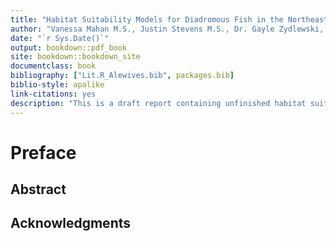 ```yaml
--- 
title: "Habitat Suitability Models for Diadromous Fish in the Northeastern United States"
author: "Vanessa Mahan M.S., Justin Stevens M.S., Dr. Gayle Zydlewski, Dr. Kyle McKay"
date: "`r Sys.Date()`"
output: bookdown::pdf_book
site: bookdown::bookdown_site
documentclass: book
bibliography: ["Lit.R_Alewives.bib", packages.bib]
biblio-style: apalike
link-citations: yes
description: "This is a draft report containing unfinished habitat suitability models for 10 diadromous fish species."
---
```


# Preface

## Abstract

## Acknowledgments
